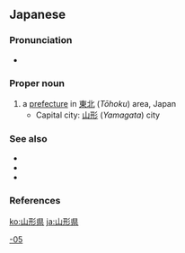 ==Japanese==
{{ja-kanjitab|やま|かた|けん|k2=がた}}
{{wikipedia|Yamagata Prefecture}}
{{wikipedia|lang=ja}}

===Pronunciation===
* {{ja-pron|やまがたけん|acc=4|acc_ref=NHK}}

===Proper noun===
{{ja-pos|proper|kyu=山形縣|やまがたけん}}

# a [[prefecture]] in [[東北]] (''Tōhoku'') area, Japan
#* Capital city: [[山形]] (''Yamagata'') city

===See also===
* {{ja-r|羽前|^うぜん}}
* {{ja-r|羽後|^うご}}
* {{list:prefectures of Japan/ja}}

===References===
<references/>

[[Category:ja:Prefectures of Japan|-05]]

[[ko:山形県]]
[[ja:山形県]]